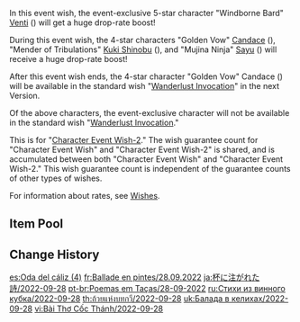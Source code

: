 {{Wish
|name              = Ballad in Goblets 2022-09-28
|image             = Ballad in Goblets 2022-09-28.png
|type              = Character Event
|type2             = Character Event-2
|duration          = event
|time_start        = 2022-09-28 11:00:00
|time_start_offset = GMT+8
|time_end          = 2022-10-14 17:59:59
|link              = https://www.hoyolab.com/article/9331369
|preceding         = Adrift in the Harbor/2022-09-09
|preceding2        = Drifting Luminescence/2022-09-09
|succeeding        = Twirling Lotus/2022-10-14
|succeeding2       = Secretum Secretorum/2022-10-14
|alongside         = Twilight Arbiter/2022-09-28
|alongside2        = Epitome Invocation/2022-09-28
|previous          = Ballad in Goblets/2022-03-30
}}
In this event wish, the event-exclusive 5-star character "Windborne Bard" [[Venti]] ({{Anemo}}) will get a huge drop-rate boost!

During this event wish, the 4-star characters "Golden Vow" [[Candace]] ({{Hydro}}), "Mender of Tribulations" [[Kuki Shinobu]] ({{Electro}}), and "Mujina Ninja" [[Sayu]] ({{Anemo}}) will receive a huge drop-rate boost!

After this event wish ends, the 4-star character "Golden Vow" Candace ({{Hydro}}) will be available in the standard wish "[[Wanderlust Invocation]]" in the next Version.

Of the above characters, the event-exclusive character will not be available in the standard wish "[[Wanderlust Invocation]]."

This is for "[[Character Event Wish-2]]." The wish guarantee count for "Character Event Wish" and "Character Event Wish-2" is shared, and is accumulated between both "Character Event Wish" and "Character Event Wish-2." This wish guarantee count is independent of the guarantee counts of other types of wishes.

For information about rates, see [[Wishes]].

==Item Pool==
{{Wish Pool
|^Venti
|^Candace
|^Kuki Shinobu
|^Sayu
|Diluc
|Jean
|Keqing
|Mona
|Qiqi
|Tighnari
|Barbara
|Beidou
|Bennett
|Chongyun
|Collei
|Diona
|Dori
|Fischl
|Gorou
|Kujou Sara
|Ningguang
|Noelle
|Razor
|Rosaria
|Shikanoin Heizou
|Sucrose
|Thoma
|Xiangling
|Xingqiu
|Xinyan
|Yanfei
|Yun Jin
|Dragon's Bane
|Eye of Perception
|Favonius Codex
|Favonius Greatsword
|Favonius Lance
|Favonius Sword
|Favonius Warbow
|Lion's Roar
|Rainslasher
|Rust
|Sacrificial Bow
|Sacrificial Fragments
|Sacrificial Greatsword
|Sacrificial Sword
|The Bell
|The Flute
|The Stringless
|The Widsith
|Black Tassel
|Bloodtainted Greatsword
|Cool Steel
|Debate Club
|Emerald Orb
|Ferrous Shadow
|Harbinger of Dawn
|Magic Guide
|Raven Bow
|Sharpshooter's Oath
|Skyrider Sword
|Slingshot
|Thrilling Tales of Dragon Slayers
}}

==Change History==
{{Change History|3.1}}

[[es:Oda del cáliz (4)]]
[[fr:Ballade en pintes/28.09.2022]]
[[ja:杯に注がれた詩/2022-09-28]]
[[pt-br:Poemas em Taças/28-09-2022]]
[[ru:Стихи из винного кубка/2022-09-28]]
[[th:ถ้วยแห่งบทกวี/2022-09-28]]
[[uk:Балада в келихах/2022-09-28]]
[[vi:Bài Thơ Cốc Thánh/2022-09-28]]